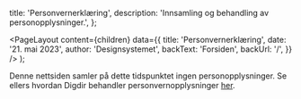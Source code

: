 
  title: 'Personvernerklæring',
  description: 'Innsamling og behandling av personopplysninger.',
};

  <PageLayout
    content={children}
    data={{
      title: 'Personvernerklæring',
      date: '21. mai 2023',
      author: 'Designsystemet',
      backText: 'Forsiden',
      backUrl: '/',
    }}
  />
);

Denne nettsiden samler på dette tidspunktet ingen personopplysninger. Se ellers hvordan Digdir behandler personvernopplysninger [her](https://www.digdir.no/digdir/personvernerklaering/706).
